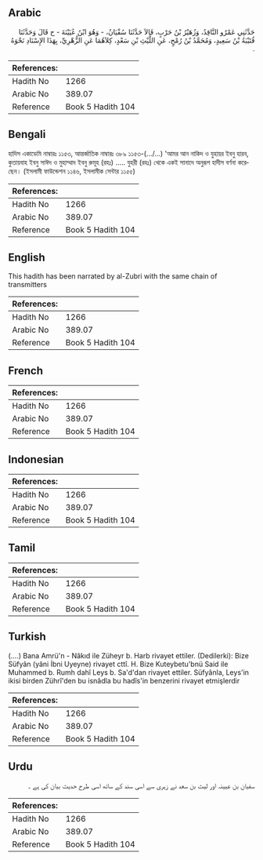 ## Arabic


<div dir="rtl" lang="ar" style={{fontSize:'larger',backgroundColor:'#f8f9fa',padding:20}}>
حَدَّثَنِي عَمْرٌو النَّاقِدُ، وَزُهَيْرُ بْنُ حَرْبٍ، قَالاَ حَدَّثَنَا سُفْيَانُ، - وَهُوَ ابْنُ عُيَيْنَةَ - ح قَالَ وَحَدَّثَنَا قُتَيْبَةُ بْنُ سَعِيدٍ، وَمُحَمَّدُ بْنُ رُمْحٍ، عَنِ اللَّيْثِ بْنِ سَعْدٍ، كِلاَهُمَا عَنِ الزُّهْرِيِّ، بِهَذَا الإِسْنَادِ نَحْوَهُ ‏.‏
</div>
<div style={{backgroundColor:'#f8f9fa',padding:20, marginBottom: 10}}><table> <thead> <tr> <th>References:</th> <th></th> </tr> </thead> <tbody><tr><td>Hadith No</td><td>1266</td></tr><tr><td>Arabic No</td><td>389.07</td></tr><tr><td>Reference</td><td>Book 5 Hadith 104</td></tr></tbody></table></div>

## Bengali


<div dir="ltr" lang="bn" style={{fontSize:'larger',backgroundColor:'#f8f9fa',padding:20}}>
হাদিস একাডেমি নাম্বারঃ ১১৫৩, আন্তর্জাতিক নাম্বারঃ ৩৮৯ ১১৫৩-(.../...) 'আমর আন নাকিদ ও যুহায়র ইবনু হারব, কুতায়বাহ ইবনু সাঈদ ও মুহাম্মাদ ইবনু রুমূহ (রহঃ) ..... যুহরী (রহঃ) থেকে একই সানাদে অনুরূপ হাদীস বর্ণনা করেছেন। (ইসলামী ফাউন্ডেশন ১১৪৬, ইসলামীক সেন্টার ১১৫৫)
</div>
<div style={{backgroundColor:'#f8f9fa',padding:20, marginBottom: 10}}><table> <thead> <tr> <th>References:</th> <th></th> </tr> </thead> <tbody><tr><td>Hadith No</td><td>1266</td></tr><tr><td>Arabic No</td><td>389.07</td></tr><tr><td>Reference</td><td>Book 5 Hadith 104</td></tr></tbody></table></div>

## English


<div dir="ltr" lang="en" style={{fontSize:'larger',backgroundColor:'#f8f9fa',padding:20}}>
This hadith has been narrated by al-Zubri with the same chain of transmitters
</div>
<div style={{backgroundColor:'#f8f9fa',padding:20, marginBottom: 10}}><table> <thead> <tr> <th>References:</th> <th></th> </tr> </thead> <tbody><tr><td>Hadith No</td><td>1266</td></tr><tr><td>Arabic No</td><td>389.07</td></tr><tr><td>Reference</td><td>Book 5 Hadith 104</td></tr></tbody></table></div>

## French


<div dir="ltr" lang="fr" style={{fontSize:'larger',backgroundColor:'#f8f9fa',padding:20}}>

</div>
<div style={{backgroundColor:'#f8f9fa',padding:20, marginBottom: 10}}><table> <thead> <tr> <th>References:</th> <th></th> </tr> </thead> <tbody><tr><td>Hadith No</td><td>1266</td></tr><tr><td>Arabic No</td><td>389.07</td></tr><tr><td>Reference</td><td>Book 5 Hadith 104</td></tr></tbody></table></div>

## Indonesian


<div dir="ltr" lang="id" style={{fontSize:'larger',backgroundColor:'#f8f9fa',padding:20}}>

</div>
<div style={{backgroundColor:'#f8f9fa',padding:20, marginBottom: 10}}><table> <thead> <tr> <th>References:</th> <th></th> </tr> </thead> <tbody><tr><td>Hadith No</td><td>1266</td></tr><tr><td>Arabic No</td><td>389.07</td></tr><tr><td>Reference</td><td>Book 5 Hadith 104</td></tr></tbody></table></div>

## Tamil


<div dir="ltr" lang="ta" style={{fontSize:'larger',backgroundColor:'#f8f9fa',padding:20}}>

</div>
<div style={{backgroundColor:'#f8f9fa',padding:20, marginBottom: 10}}><table> <thead> <tr> <th>References:</th> <th></th> </tr> </thead> <tbody><tr><td>Hadith No</td><td>1266</td></tr><tr><td>Arabic No</td><td>389.07</td></tr><tr><td>Reference</td><td>Book 5 Hadith 104</td></tr></tbody></table></div>

## Turkish


<div dir="ltr" lang="tr" style={{fontSize:'larger',backgroundColor:'#f8f9fa',padding:20}}>
(….) Bana Amrü'n - Nâkıd ile Züheyr b. Harb rivayet ettiler. (Dedilerki): Bize Süfyân (yâni İbni Uyeyne) rivayet cttî. H. Bize Kuteybetu'bnü Said ile Muhammed b. Rumh dahî Leys b. Sa'd'dan rivayet ettiler. Süfyânla, Leys'in ikisi birden Zührî'den bu isnâdla bu hadîs'in benzerini rivayet etmişlerdir
</div>
<div style={{backgroundColor:'#f8f9fa',padding:20, marginBottom: 10}}><table> <thead> <tr> <th>References:</th> <th></th> </tr> </thead> <tbody><tr><td>Hadith No</td><td>1266</td></tr><tr><td>Arabic No</td><td>389.07</td></tr><tr><td>Reference</td><td>Book 5 Hadith 104</td></tr></tbody></table></div>

## Urdu


<div dir="rtl" lang="ur" style={{fontSize:'larger',backgroundColor:'#f8f9fa',padding:20}}>
سفیان بن عیینہ اور لیث بن سعد نے زہری سے اسی سند کے ساتھ اسی طرح حدیث بیان کی ہے ۔
</div>
<div style={{backgroundColor:'#f8f9fa',padding:20, marginBottom: 10}}><table> <thead> <tr> <th>References:</th> <th></th> </tr> </thead> <tbody><tr><td>Hadith No</td><td>1266</td></tr><tr><td>Arabic No</td><td>389.07</td></tr><tr><td>Reference</td><td>Book 5 Hadith 104</td></tr></tbody></table></div>